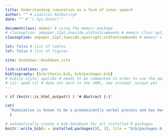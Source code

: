 ```yaml
--- 
title: Understanding rumination as a form of inner speech
author: "" # Ladislas Nalborczyk
date: "" #"`r Sys.Date()`"

documentclass: memoir # using the memoir package
# classoption: a4paper,12pt,oneside,oldfontcommands # memoir class options
classoption: a4paper,12pt,twoside,openright,oldfontcommands # memoir class options

lot: false # list of tables
lof: false # list of figures

site: bookdown::bookdown_site

link-citations: yes
bibliography: [bib/thesis.bib, bib/packages.bib]
# biblio-style: apalike # needs to be commented in order to use the apa6.csl instead
# csl: apa6.csl # does not work in the YAML, see instead _output.yml
---
```


`r if (knitr::is_html_output() ) '# Abstract {-}'`

```r
cat(
  "Rumination is known to be a predominantly verbal process and has been proposed to be considered as such as a dysfunctional form of inner speech. On the other hand, research on the psychophysiology of inner speech revealed that the neural processes involved in overt speech and inner speech tend to be very similar. This is coherent with the idea that some forms of inner speech could be considered as a kind of simulation of overt speech, in the same way as imagined actions can be considered as the result of a simulation of the corresponding overt action (e.g., walking and imagined walking). In other words, the motor simulation hypothesis suggests that the speech motor system should be involved as well during inner speech production. The corollary hypothesis might be drawn, according to which the production of inner speech (and rumination) should be disrupted by a disruption of the speech motor system. We conducted a series of five studies aiming to probe the role of the speech motor system in rumination. Overall, our results highlight that although verbal rumination may be considered as a form of inner speech, it might not specifically involve the speech motor system. More precisely, we argue that rumination might be considered as a particularly strongly condensed form of inner speech that does not involve fully specified articulatory features. We discuss these findings in relation to the habit-goal framework of depressive rumination and we discuss the implications of these findings for theories of inner speech production."
  )
```

```r
# automatically create a bib database for all installed R packages
knitr::write_bib(x = installed.packages()[, 1], file = "bib/packages.bib")
```

